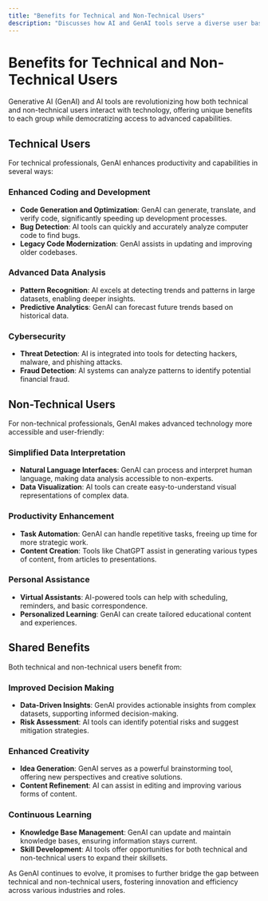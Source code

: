 ```yaml
---
title: "Benefits for Technical and Non-Technical Users"
description: "Discusses how AI and GenAI tools serve a diverse user base, making advanced technology accessible and useful for both experts and everyday users."
---
```


# Benefits for Technical and Non-Technical Users

Generative AI (GenAI) and AI tools are revolutionizing how both technical and non-technical users interact with technology, offering unique benefits to each group while democratizing access to advanced capabilities.

## Technical Users

For technical professionals, GenAI enhances productivity and capabilities in several ways:

### Enhanced Coding and Development
- **Code Generation and Optimization**: GenAI can generate, translate, and verify code, significantly speeding up development processes.
- **Bug Detection**: AI tools can quickly and accurately analyze computer code to find bugs.
- **Legacy Code Modernization**: GenAI assists in updating and improving older codebases.

### Advanced Data Analysis
- **Pattern Recognition**: AI excels at detecting trends and patterns in large datasets, enabling deeper insights.
- **Predictive Analytics**: GenAI can forecast future trends based on historical data.

### Cybersecurity
- **Threat Detection**: AI is integrated into tools for detecting hackers, malware, and phishing attacks.
- **Fraud Detection**: AI systems can analyze patterns to identify potential financial fraud.

## Non-Technical Users

For non-technical professionals, GenAI makes advanced technology more accessible and user-friendly:

### Simplified Data Interpretation
- **Natural Language Interfaces**: GenAI can process and interpret human language, making data analysis accessible to non-experts.
- **Data Visualization**: AI tools can create easy-to-understand visual representations of complex data.

### Productivity Enhancement
- **Task Automation**: GenAI can handle repetitive tasks, freeing up time for more strategic work.
- **Content Creation**: Tools like ChatGPT assist in generating various types of content, from articles to presentations.

### Personal Assistance
- **Virtual Assistants**: AI-powered tools can help with scheduling, reminders, and basic correspondence.
- **Personalized Learning**: GenAI can create tailored educational content and experiences.

## Shared Benefits

Both technical and non-technical users benefit from:

### Improved Decision Making
- **Data-Driven Insights**: GenAI provides actionable insights from complex datasets, supporting informed decision-making.
- **Risk Assessment**: AI tools can identify potential risks and suggest mitigation strategies.

### Enhanced Creativity
- **Idea Generation**: GenAI serves as a powerful brainstorming tool, offering new perspectives and creative solutions.
- **Content Refinement**: AI can assist in editing and improving various forms of content.

### Continuous Learning
- **Knowledge Base Management**: GenAI can update and maintain knowledge bases, ensuring information stays current.
- **Skill Development**: AI tools offer opportunities for both technical and non-technical users to expand their skillsets.

As GenAI continues to evolve, it promises to further bridge the gap between technical and non-technical users, fostering innovation and efficiency across various industries and roles.
